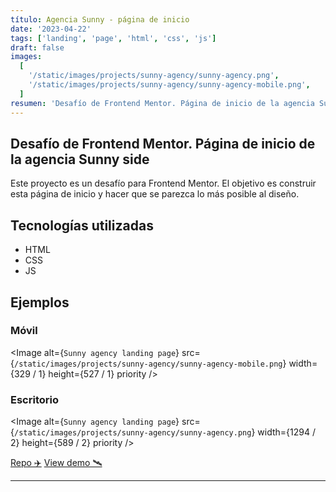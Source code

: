 ```yaml
---
título: Agencia Sunny - página de inicio
date: '2023-04-22'
tags: ['landing', 'page', 'html', 'css', 'js']
draft: false
images:
  [
    '/static/images/projects/sunny-agency/sunny-agency.png',
    '/static/images/projects/sunny-agency/sunny-agency-mobile.png',
  ]
resumen: 'Desafío de Frontend Mentor. Página de inicio de la agencia Sunny side.'
---
```


## Desafío de Frontend Mentor. Página de inicio de la agencia Sunny side

Este proyecto es un desafío para Frontend Mentor. El objetivo es construir esta página de inicio y hacer que se parezca lo más posible al diseño.

## Tecnologías utilizadas

- HTML
- CSS
- JS

## Ejemplos

### Móvil

<Image
  alt={`Sunny agency landing page`}
  src={`/static/images/projects/sunny-agency/sunny-agency-mobile.png`}
  width={329 / 1}
  height={527 / 1}
  priority
/>

### Escritorio

<Image
  alt={`Sunny agency landing page`}
  src={`/static/images/projects/sunny-agency/sunny-agency.png`}
  width={1294 / 2}
  height={589 / 2}
  priority
/>

[Repo ✈️](https://github.com/robert-ds/sunny-side-agency)
[View demo 🛰](https://robert-ds.github.io/sunny-side-agency/)

---
